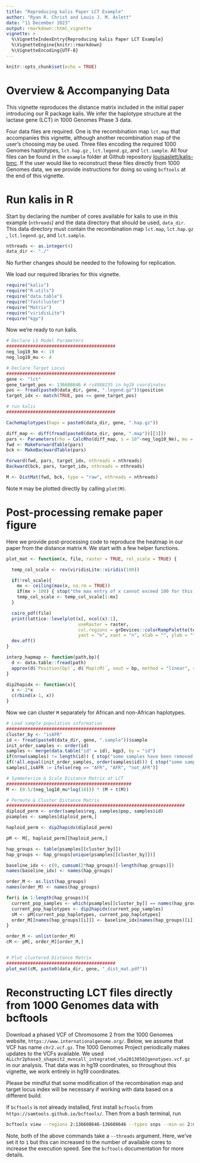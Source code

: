 ```yaml
---
title: "Reproducing kalis Paper LCT Example"
author: "Ryan R. Christ and Louis J. M. Aslett"
date: "11 December 2023"
output: rmarkdown::html_vignette
vignette: >
  %\VignetteIndexEntry{Reproducing kalis Paper LCT Example}
  %\VignetteEngine{knitr::rmarkdown}
  %\VignetteEncoding{UTF-8}
---
```


```r
knitr::opts_chunk$set(echo = TRUE)
```

# Overview \& Accompanying Data

This vignette reproduces the distance matrix included in the initial paper introducing our R package kalis.
We infer the haplotype structure at the lactase gene (LCT) in 1000 Genomes Phase 3 data.

Four data files are required.
One is the recombination map `lct.map` that accompanies this vignette, although another recombination map of the user's choosing may be used.
Three files encoding the required 1000 Genomes haplotypes, `lct.hap.gz` , `lct.legend.gz`, and `lct.sample`.
All four files can be found in the `example` folder at Github repository [louisaslett/kalis-bmc](https://github.com/louisaslett/kalis-bmc).
If the user would like to reconstruct these files directly from 1000 Genomes data, we we provide instructions for doing so using `bcftools` at the end of this vignette.

# Run kalis in R

Start by declaring the number of cores available for kalis to use in this example (`nthreads`) and the data directory that should be used, `data_dir`.
This data directory must contain the recombination map `lct.map`, `lct.hap.gz` , `lct.legend.gz`, and `lct.sample`.  
```r
nthreads <- as.integer(4)
data_dir <- "./"
```
No further changes should be needed to the following for replication.

We load our required libraries for this vignette.
```r
require("kalis")
require("R.utils")
require("data.table")
require("fastcluster")
require("Matrix") 
require("viridisLite")
require("kgp")
```

Now we're ready to run kalis. 
```r
# Declare LS Model Parameters
#########################################
neg_log10_Ne <- 10
neg_log10_mu <- 4

# Declare Target Locus
#########################################
gene <- "lct"
gene_target_pos <- 136608646 # rs4988235 in hg19 coordinates
pos <- fread(paste0(data_dir, gene, ".legend.gz"))$position
target_idx <- match(TRUE, pos >= gene_target_pos)

# run kalis
#########################################

CacheHaplotypes(haps = paste0(data_dir, gene, ".hap.gz"))

diff_map <- diff(fread(paste0(data_dir, gene, ".map"))[[3]])
pars <- Parameters(rho = CalcRho(diff_map, s = 10^-neg_log10_Ne), mu = 10^-neg_log10_mu)
fwd <- MakeForwardTable(pars)
bck <- MakeBackwardTable(pars)

Forward(fwd, pars, target_idx, nthreads = nthreads)
Backward(bck, pars, target_idx, nthreads = nthreads)

M <- DistMat(fwd, bck, type = "raw", nthreads = nthreads)
```
Note `M` may be plotted directly by calling `plot(M)`.

# Post-processing remake paper figure

Here we provide post-processing code to reproduce the heatmap in our paper from the distance matrix `M`. We start with a few helper functions.
```r
plot_mat <- function(x, file, raster = TRUE, rel_scale = TRUE) {

  temp_col_scale <- rev(viridisLite::viridis(100))

  if(!rel_scale){
    mx <- ceiling(max(x, na.rm = TRUE))
    if(mx > 100) { stop("the max entry of x cannot exceed 100 for this plot's color scale") }
    temp_col_scale <- temp_col_scale[1:mx]
  }

  cairo_pdf(file)
  print(lattice::levelplot(x[, ncol(x):1],
                           useRaster = raster,
                           col.regions = grDevices::colorRampPalette(temp_col_scale)(100),
                           yaxt = "n", xaxt = "n", xlab = "", ylab = "", xaxt = "n"))
  dev.off()
}

interp_hapmap <- function(path,bp){
  d <- data.table::fread(path)
  approx(d$`Position(bp)`, d$`Map(cM)`, xout = bp, method = "linear", rule = 2)$y
}

dip2hapidx <- function(x){
  x <- 2*x
  c(rbind(x-1, x))
}
```

Now we can cluster `M` separately for African and non-African haplotypes.
```r
# Load sample population information
#########################################
cluster_by <- "isAFR"
id <- fread(paste0(data_dir, gene, ".sample"))$sample
init_order_samples <- order(id)
samples <- merge(data.table("id" = id), kgp3, by = "id")
if(nrow(samples) != length(id)) { stop("some samples have been removed by merging with kgp3") }
if(!all.equal(init_order_samples, order(samples$id))) { stop("some samples have been moved out of the order in lct.sample") }
samples[,isAFR := ifelse(reg == "AFR", "AFR", "not_AFR")]

# Symmeterize & Scale Distance Matrix at LCT
###############################################
M <- (0.5/(neg_log10_mu*log(10))) * (M + t(M))

# Permute & Cluster Distance Matrix
###################################################################
diploid_perm <- order(samples$reg, samples$pop, samples$id)
psamples <- samples[diploid_perm,]

haploid_perm <- dip2hapidx(diploid_perm)

pM <- M[, haploid_perm][haploid_perm,]

hap_groups <- table(psamples[[cluster_by]])
hap_groups <- hap_groups[unique(psamples[[cluster_by]])]

baseline_idx <- c(0, cumsum(2*hap_groups)[-length(hap_groups)])
names(baseline_idx) <- names(hap_groups)

order_M <- as.list(hap_groups)
names(order_M) <- names(hap_groups)

for(i in 1:length(hap_groups)){
  current_pop_samples <- which(psamples[[cluster_by]] == names(hap_groups)[i])
  current_pop_haplotypes <- dip2hapidx(current_pop_samples)
  sM <- pM[current_pop_haplotypes, current_pop_haplotypes]
  order_M[[names(hap_groups)[i]]] <- baseline_idx[names(hap_groups)[i]] + fastcluster::hclust(as.dist(sM), method="average")$order
}

order_M <- unlist(order_M)
cM <- pM[, order_M][order_M,]


# Plot clustered Distance Matrix 
#########################################
plot_mat(cM, paste0(data_dir, gene, "_dist_mat.pdf"))
```

# Reconstructing LCT files directly from 1000 Genomes data with bcftools

Download a phased VCF of Chromosome 2 from the 1000 Genomes website, `https://www.internationalgenome.org/`.
Below, we assume that VCF has name `chr2.vcf.gz`.
The 1000 Genomes Project periodically makes updates to the VCFs available.
We used `ALLchr2phase3_shapeit2_mvncall_integrated_v5a20130502genotypes.vcf.gz` in our analysis.
That data was in hg19 coordinates, so throughout this vignette, we work entirely in hg19 coordinates.

Please be mindful that some modification of the recombination map and target locus index will be necessary if working with data based on a different build.

If `bcftools` is not already installed, first install `bcftools` from `https://samtools.github.io/bcftools/`.
Then from a bash terminal, run

```bash
bcftools view --regions 2:136608646-136608646 --types snps --min-ac 2:minor -Ou --threads 1 chr2.vcf.gz | bcftools convert -h lct --threads 1
```
Note, both of the above commands take a `--threads` argument.
Here, we've set it to `1` but this can increased to the number of available cores to increase the execution speed. See the `bcftools` documentation for more details. 
